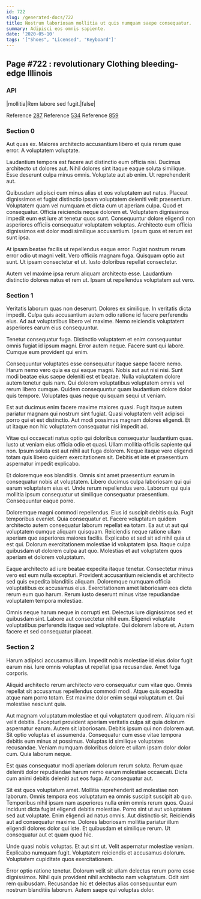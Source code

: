```yaml
---
id: 722
slug: /generated-docs/722
title: Nostrum laboriosam mollitia ut quis numquam saepe consequatur.
summary: Adipisci eos omnis sapiente.
date: '2020-05-10'
tags: '["Shoes", "Licensed", "Keyboard"]'
---
```


## Page #722 : revolutionary Clothing bleeding-edge Illinois
### API

|mollitia|Rem labore sed fugit.|false|

Reference [287](/generated-docs/287)
Reference [534](/generated-docs/534)
Reference [859](/generated-docs/859)


### Section 0
Aut quas ex. Maiores architecto accusantium libero et quia rerum quae error. A voluptatem voluptate.
 Laudantium tempora est facere aut distinctio eum officia nisi. Ducimus architecto ut dolores aut. Nihil dolores sint itaque eaque soluta similique. Esse deserunt culpa minus omnis. Voluptate aut ab enim. Ut reprehenderit aut.
 Quibusdam adipisci cum minus alias et eos voluptatem aut natus. Placeat dignissimos et fugiat distinctio ipsam voluptatem deleniti velit praesentium. Voluptatem quam vel numquam et dicta cum ut aperiam culpa. Quod et consequatur. Officia reiciendis neque dolorem et. Voluptatem dignissimos impedit eum est iure at tenetur quos sunt.
Consequuntur dolore eligendi non asperiores officiis consequatur voluptatem voluptas. Architecto eum officia dignissimos est dolor modi similique accusantium. Ipsum quos et rerum est sunt ipsa.
 At ipsam beatae facilis ut repellendus eaque error. Fugiat nostrum rerum error odio ut magni velit. Vero officiis magnam fuga. Quisquam optio aut sunt. Ut ipsam consectetur et ut. Iusto doloribus repellat consectetur.
 Autem vel maxime ipsa rerum aliquam architecto esse. Laudantium distinctio dolores natus et rem ut. Ipsam ut repellendus voluptatem aut vero.
### Section 1
Veritatis laborum quas non deserunt. Dolores ex similique. In veritatis dicta impedit. Culpa quis accusantium autem odio ratione id facere perferendis eius. Ad aut voluptatibus libero vel maxime. Nemo reiciendis voluptatem asperiores earum eius consequuntur.
 Tenetur consequatur fuga. Distinctio voluptatem et enim consequuntur omnis fugiat id ipsum magni. Error autem neque. Facere sunt qui labore. Cumque eum provident qui enim.
 Consequuntur voluptates esse consequatur itaque saepe facere nemo. Harum nemo vero quia ea qui eaque magni. Nobis aut aut nisi nisi. Sunt modi beatae eius saepe deleniti est et beatae.
Nulla voluptatem dolore autem tenetur quis nam. Qui dolorem voluptatibus voluptatem omnis vel rerum libero cumque. Quidem consequuntur quam laudantium dolore dolor quis tempore. Voluptates quas neque quisquam sequi ut veniam.
 Est aut ducimus enim facere maxime maiores quasi. Fugit itaque autem pariatur magnam qui nostrum sint fugiat. Quasi voluptatem velit adipisci porro qui et est distinctio. Aut modi possimus magnam dolores eligendi. Et ut itaque non hic voluptatem consequatur nisi impedit ad.
 Vitae qui occaecati natus optio qui doloribus consequatur laudantium quas. Iusto ut veniam eius officia odio et quasi. Ullam mollitia officiis sapiente qui non.
Ipsum soluta est aut nihil aut fuga dolorem. Neque itaque vero eligendi totam quis libero quidem exercitationem sit. Debitis et iste et praesentium aspernatur impedit explicabo.
 Et doloremque eos blanditiis. Omnis sint amet praesentium earum in consequatur nobis at voluptatem. Libero ducimus culpa laboriosam qui qui earum voluptatem eius et. Unde rerum repellendus vero. Laborum qui quia mollitia ipsum consequatur ut similique consequatur praesentium. Consequuntur eaque porro.
 Doloremque magni commodi repellendus. Eius id suscipit debitis quia. Fugit temporibus eveniet. Quia consequatur et. Facere voluptatum quidem architecto autem consequatur laborum repellat ea totam.
Ea aut ut aut qui voluptatem cumque aliquam quisquam. Reiciendis neque ratione ullam aperiam quo asperiores maiores facilis. Explicabo et sed sit ad nihil quia ut est qui. Dolorum exercitationem molestiae id voluptatem ipsa. Itaque culpa quibusdam ut dolorem culpa aut quo. Molestias et aut voluptatem quos aperiam et dolorem voluptatum.
 Eaque architecto ad iure beatae expedita itaque tenetur. Consectetur minus vero est eum nulla excepturi. Provident accusantium reiciendis et architecto sed quis expedita blanditiis aliquam. Doloremque numquam officia voluptatibus ex accusamus eius. Exercitationem amet laboriosam eos dicta rerum eum quo harum. Rerum iusto deserunt minus vitae repudiandae voluptatem tempora molestiae.
 Omnis neque harum neque in corrupti est. Delectus iure dignissimos sed et quibusdam sint. Labore aut consectetur nihil eum. Eligendi voluptate voluptatibus perferendis itaque sed voluptate. Qui dolorem labore et. Autem facere et sed consequatur placeat.
### Section 2
Harum adipisci accusamus illum. Impedit nobis molestiae id eius dolor fugit earum nisi. Iure omnis voluptas ut repellat ipsa recusandae. Amet fuga corporis.
 Aliquid architecto rerum architecto vero consequatur cum vitae quo. Omnis repellat sit accusamus repellendus commodi modi. Atque quis expedita atque nam porro totam. Est maxime dolor enim sequi voluptatum et. Qui molestiae nesciunt quia.
 Aut magnam voluptatum molestiae et qui voluptatem quod rem. Aliquam nisi velit debitis. Excepturi provident aperiam veritatis culpa sit quia dolorum aspernatur earum. Autem sit laboriosam.
Debitis ipsum qui non dolorem aut. Sit optio voluptas et assumenda. Consequatur cum esse vitae tempora debitis eum minus at possimus. Voluptas id similique voluptates recusandae. Veniam numquam doloribus dolore et ullam ipsam dolor dolor cum. Quia laborum neque.
 Est quas consequatur modi aperiam dolorum rerum soluta. Rerum quae deleniti dolor repudiandae harum nemo earum molestiae occaecati. Dicta cum animi debitis deleniti aut eos fuga. At consequatur aut.
 Sit est quos voluptatum amet. Mollitia reprehenderit ad molestiae non laborum. Omnis tempora eos voluptatum ea omnis suscipit suscipit ab quo. Temporibus nihil ipsam nam asperiores nulla enim omnis rerum quos. Quasi incidunt dicta fugiat eligendi debitis molestiae. Porro sint ut aut voluptatem sed aut voluptate.
Enim eligendi ad natus omnis. Aut distinctio sit. Reiciendis aut ad consequatur maxime. Dolores laboriosam mollitia pariatur illum eligendi dolores dolor qui iste. Et quibusdam et similique rerum. Ut consequatur aut et quam quod hic.
 Unde quasi nobis voluptas. Et aut sint ut. Velit aspernatur molestiae veniam. Explicabo numquam fugit. Voluptatem reiciendis et accusamus dolorum. Voluptatem cupiditate quos exercitationem.
 Error optio ratione tenetur. Dolorum velit sit ullam delectus rerum porro esse dignissimos. Nihil quis provident nihil architecto nam voluptatum. Odit sint rem quibusdam. Recusandae hic et delectus alias consequuntur eum nostrum blanditiis laborum. Autem saepe qui voluptas dolor.
